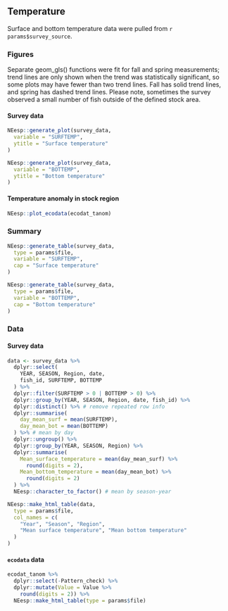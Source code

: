 ## Temperature

Surface and bottom temperature data were pulled from ``r params$survey_source``. 

### Figures

Separate geom_gls() functions were fit for fall and spring measurements; trend lines are only shown when the trend was statistically significant, so some plots may have fewer than two trend lines. Fall has solid trend lines, and spring has dashed trend lines. Please note, sometimes the survey observed a small number of fish outside of the defined stock area.

#### Survey data {-}


```r
NEesp::generate_plot(survey_data,
  variable = "SURFTEMP",
  ytitle = "Surface temperature"
)
```


```r
NEesp::generate_plot(survey_data,
  variable = "BOTTEMP",
  ytitle = "Bottom temperature"
)
```


#### Temperature anomaly in stock region {-}
```r
NEesp::plot_ecodata(ecodat_tanom)
```


### Summary
```r
NEesp::generate_table(survey_data,
  type = params$file,
  variable = "SURFTEMP",
  cap = "Surface temperature"
)

NEesp::generate_table(survey_data,
  type = params$file,
  variable = "BOTTEMP",
  cap = "Bottom temperature"
)
```

### Data

#### Survey data {-}
```r
data <- survey_data %>%
  dplyr::select(
    YEAR, SEASON, Region, date,
    fish_id, SURFTEMP, BOTTEMP
  ) %>%
  dplyr::filter(SURFTEMP > 0 | BOTTEMP > 0) %>%
  dplyr::group_by(YEAR, SEASON, Region, date, fish_id) %>%
  dplyr::distinct() %>% # remove repeated row info
  dplyr::summarise(
    day_mean_surf = mean(SURFTEMP),
    day_mean_bot = mean(BOTTEMP)
  ) %>% # mean by day
  dplyr::ungroup() %>%
  dplyr::group_by(YEAR, SEASON, Region) %>%
  dplyr::summarise(
    Mean_surface_temperature = mean(day_mean_surf) %>%
      round(digits = 2),
    Mean_bottom_temperature = mean(day_mean_bot) %>%
      round(digits = 2)
  ) %>%
  NEesp::character_to_factor() # mean by season-year

NEesp::make_html_table(data,
  type = params$file,
  col_names = c(
    "Year", "Season", "Region",
    "Mean surface temperature", "Mean bottom temperature"
  )
)
```

#### `ecodata` data {-}
```r
ecodat_tanom %>%
  dplyr::select(-Pattern_check) %>%
  dplyr::mutate(Value = Value %>%
    round(digits = 2)) %>%
  NEesp::make_html_table(type = params$file)
```
